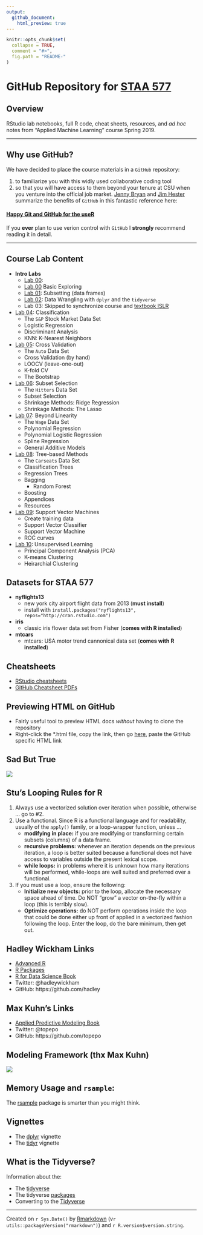 ```yaml
---
output:
  github_document:
    html_preview: true
---
```



<!-- README.md is generated from README.Rmd. Please edit that file -->


```r
knitr::opts_chunk$set(
  collapse = TRUE,
  comment = "#>",
  fig.path = "README-"
)
```

# GitHub Repository for [STAA 577](https://stufield.github.io/git-STAA-577)


## Overview
RStudio lab notebooks, full R code, cheat sheets, resources, and 
*ad hoc* notes from "Applied Machine Learning" course Spring 2019.

------------------------

## Why use GitHub?
We have decided to place the course materials in a `GitHub` repository:

1. to familiarize you with this widly used collaborative coding tool
1. so that you will have access to them beyond your tenure at CSU when 
   you venture into the official job market.
   [Jenny Bryan](https://github.com/jennybc) and
   [Jim Hester](https://github.com/jimhester)
   summarize the benefits of `GitHub` in this fantastic reference here:
   
#### [Happy Git and GitHub for the useR](https://happygitwithr.com/index.html)

If you **ever** plan to use verion control with `GitHub` I **strongly**
recommend reading it in detail.


---------------------------


## Course Lab Content
* **Intro Labs**
  + [Lab 00](https://github.com/stufield/git-STAA-577/tree/master/Labs/Lab00):
  + [Lab 00](https://github.com/stufield/git-STAA-577/blob/master/Labs/Lab00/00_basic_exploring.nb.html)
    Basic Exploring
  + [Lab 01](https://github.com/stufield/git-STAA-577/tree/master/Labs/Lab01):
    Subsetting (data frames)
  + [Lab 02](https://github.com/stufield/git-STAA-577/tree/master/Labs/Lab02):
    Data Wrangling with `dplyr` and the `tidyverse`
  + Lab 03: Skipped to synchronize course and
    [textbook ISLR](https://www-bcf.usc.edu/~gareth/ISL/)
* [Lab 04](https://github.com/stufield/git-STAA-577/tree/master/Labs/Lab04):
  Classification
  + The `S&P` Stock Market Data Set
  + Logistic Regression
  + Discriminant Analysis
  + KNN: K-Nearest Neighbors
* [Lab 05](https://github.com/stufield/git-STAA-577/tree/master/Labs/Lab05):
  Cross Validation
  + The `Auto` Data Set
  + Cross Validation (by hand)
  + LOOCV (leave-one-out)
  + K-fold CV
  + The Bootstrap
* [Lab 06](https://github.com/stufield/git-STAA-577/tree/master/Labs/Lab06):
  Subset Selection
  + The `Hitters` Data Set
  + Subset Selection
  + Shrinkage Methods: Ridge Regression
  + Shrinkage Methods: The Lasso
* [Lab 07](https://github.com/stufield/git-STAA-577/tree/master/Labs/Lab07):
  Beyond Linearity
  + The `Wage` Data Set
  + Polynomial Regression
  + Polynomial Logistic Regression
  + Spline Regression
  + General Additive Models
* [Lab 08](https://github.com/stufield/git-STAA-577/tree/master/Labs/Lab08):
  Tree-based Methods
  + The `Carseats` Data Set
  + Classification Trees
  + Regression Trees
  + Bagging
      + Random Forest
  + Boosting
  + Appendices
  + Resources
* [Lab 09](https://github.com/stufield/git-STAA-577/tree/master/Labs/Lab09):
  Support Vector Machines
  + Create training data
  + Support Vector Classifier
  + Support Vector Machine
  + ROC curves
* [Lab 10](https://github.com/stufield/git-STAA-577/tree/master/Labs/Lab10):
  Unsupervised Learning
  + Principal Component Analysis (PCA)
  + K-means Clustering
  + Heirarchial Clustering


## Datasets for STAA 577

* **nyflights13**
  + new york city airport flight data from 2013 (**must install**)
  + install with `install.packages("nyflights13", repos="http://cran.rstudio.com")`
* **iris**
  + classic iris flower data set from Fisher (**comes with R installed**)
* **mtcars**
  + mtcars: USA motor trend cannonical data set (**comes with R installed**)


## Cheatsheets
* [RStudio cheatsheets](https://www.rstudio.com/resources/cheatsheets/)
* [GitHub Cheatsheet PDFs](https://github.com/rstudio/cheatsheets)


## Previewing HTML on GitHub
* Fairly useful tool to preview HTML docs *without* having to clone the repository
* Right-click the \*.html file, copy the link, then go
[here](https://htmlpreview.github.io/), paste the GitHub specific HTML link


## Sad But True
![](https://user-images.githubusercontent.com/25203086/39396951-8a8d2052-4ab4-11e8-8fe9-38aa67591ef1.jpg)



## Stu's Looping Rules for R

1. Always use a vectorized solution over iteration when possible, otherwise ... go to #2.
2. Use a functional. Since R is a functional language and for readability, usually of the `apply()` family, or a loop-wrapper function, unless ...
    + **modifying in place:** if you are modifying or transforming certain subsets (columns) of a data frame.
    + **recursive problems:** whenever an iteration depends on the previous iteration, a loop is better suited because a     functional does not have access to variables outside the present lexical scope.
    + **while loops:** in problems where it is unknown how many iterations will be performed, while-loops are well suited and preferred over a functional.
3. If you must use a loop, ensure the following:
    + **Initialize new objects:** prior to the loop, allocate the necessary space ahead of time. Do NOT "grow" a vector on-the-fly within a loop (this is terribly slow).
    + **Optimize operations:** do NOT perform operations inside the loop that could be done either up front of applied in a vectorized fashion following the loop. Enter the loop, do the bare minimum, then get out.


## Hadley Wickham Links

* [Advanced R](http://adv-r.had.co.nz)
* [R Packages](r-pkgs.had.co.nz/)
* [R for Data Science Book](http://r4ds.had.co.nz/)
* Twitter: @hadleywickham
* GitHub: https://github.com/hadley


## Max Kuhn's Links

* [Applied Predictive Modeling Book](http://appliedpredictivemodeling.com)
* Twitter: @topepo
* GitHub: https://github.com/topepo


## Modeling Framework (thx Max Kuhn)

![](https://user-images.githubusercontent.com/25203086/38456246-cbb2f6f4-3a3f-11e8-8b2e-135b62a07cc0.png)


## Memory Usage and `rsample`:

The [rsample](https://topepo.github.io/rsample/) package is smarter than you might think.


## Vignettes

* The [dplyr](https://cran.r-project.org/web/packages/dplyr/vignettes/dplyr.html) vignette
* The [tidyr](http://cran.r-project.org/web/packages/tidyr/vignettes/tidy-data.html) vignette


## What is the Tidyverse?

Information about the:

* The [tidyverse](https://www.tidyverse.org/)
* The tidyverse [packages](https://www.tidyverse.org/packages/)
* Converting to the [Tidyverse](http://www.significantdigits.org/2017/10/switching-from-base-r-to-tidyverse/)



------------------------------

Created on `r Sys.Date()` by [Rmarkdown](https://github.com/rstudio/rmarkdown)
(v`r utils::packageVersion("rmarkdown")`) and `r R.version$version.string`.
